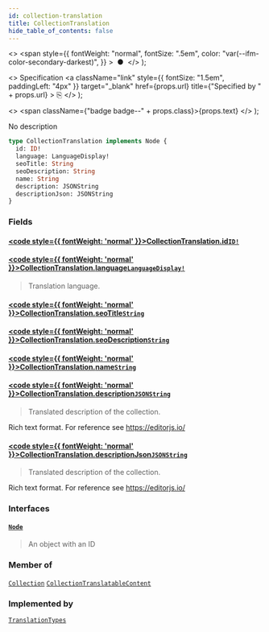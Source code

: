 ```yaml
---
id: collection-translation
title: CollectionTranslation
hide_table_of_contents: false
---
```


  <>
    <span
      style={{
        fontWeight: "normal",
        fontSize: ".5em",
        color: "var(--ifm-color-secondary-darkest)",
      }}
    >
      &nbsp;●&nbsp;
    </span>
  </>
);

  <>
    Specification
    <a
      className="link"
      style={{ fontSize: "1.5em", paddingLeft: "4px" }}
      target="\_blank"
      href={props.url}
      title={"Specified by " + props.url}
    >
      ⎘
    </a>
  </>
);

  <>
    <span className={"badge badge--" + props.class}>{props.text}</span>
  </>
);

No description

```graphql
type CollectionTranslation implements Node {
  id: ID!
  language: LanguageDisplay!
  seoTitle: String
  seoDescription: String
  name: String
  description: JSONString
  descriptionJson: JSONString
}
```

### Fields

#### [<code style={{ fontWeight: 'normal' }}>CollectionTranslation.<b>id</b></code>](#)<Bullet />[`ID!`](../../../api-reference/miscellaneous/scalars/id) <Badge class="secondary" text="non-null"/> <Badge class="secondary" text="scalar"/> <Badge class="secondary" text="miscellaneous"/>

>

#### [<code style={{ fontWeight: 'normal' }}>CollectionTranslation.<b>language</b></code>](#)<Bullet />[`LanguageDisplay!`](../../../api-reference/miscellaneous/objects/language-display) <Badge class="secondary" text="non-null"/> <Badge class="secondary" text="object"/> <Badge class="secondary" text="miscellaneous"/>

> Translation language.

#### [<code style={{ fontWeight: 'normal' }}>CollectionTranslation.<b>seoTitle</b></code>](#)<Bullet />[`String`](../../../api-reference/miscellaneous/scalars/string) <Badge class="secondary" text="scalar"/> <Badge class="secondary" text="miscellaneous"/>

>

#### [<code style={{ fontWeight: 'normal' }}>CollectionTranslation.<b>seoDescription</b></code>](#)<Bullet />[`String`](../../../api-reference/miscellaneous/scalars/string) <Badge class="secondary" text="scalar"/> <Badge class="secondary" text="miscellaneous"/>

>

#### [<code style={{ fontWeight: 'normal' }}>CollectionTranslation.<b>name</b></code>](#)<Bullet />[`String`](../../../api-reference/miscellaneous/scalars/string) <Badge class="secondary" text="scalar"/> <Badge class="secondary" text="miscellaneous"/>

>

#### [<code style={{ fontWeight: 'normal' }}>CollectionTranslation.<b>description</b></code>](#)<Bullet />[`JSONString`](../../../api-reference/miscellaneous/scalars/jsonstring) <Badge class="secondary" text="scalar"/> <Badge class="secondary" text="miscellaneous"/>

> Translated description of the collection.

Rich text format. For reference see https://editorjs.io/

>

#### [<code style={{ fontWeight: 'normal' }}>CollectionTranslation.<b>descriptionJson</b></code>](#)<Bullet />[`JSONString`](../../../api-reference/miscellaneous/scalars/jsonstring) <Badge class="secondary" text="scalar"/> <Badge class="secondary" text="miscellaneous"/>

> Translated description of the collection.

Rich text format. For reference see https://editorjs.io/

>

### Interfaces

#### [`Node`](../../../api-reference/miscellaneous/interfaces/node) <Badge class="secondary" text="interface"/> <Badge class="secondary" text="miscellaneous"/>

> An object with an ID

### Member of

[`Collection`](../../../api-reference/products/objects/collection) <Badge class="secondary" text="object"/><Bullet />[`CollectionTranslatableContent`](../../../api-reference/products/objects/collection-translatable-content) <Badge class="secondary" text="object"/>

### Implemented by

[`TranslationTypes`](../../../api-reference/miscellaneous/unions/translation-types) <Badge class="secondary" text="union"/>
